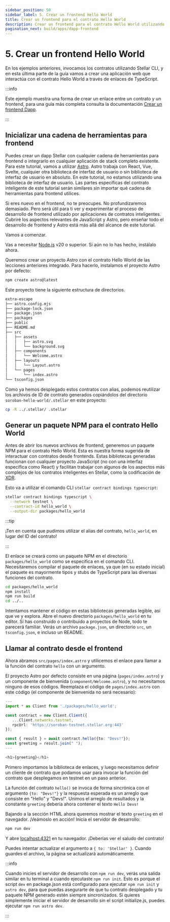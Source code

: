 ```yaml
---
sidebar_position: 50
sidebar_label: 5. Crear un frontend Hello World
title: Crear un frontend para el contrato Hello World
description: Crear un frontend para el contrato Hello World utilizando Stellar CLI para generar enlaces de TypeScript.
pagination_next: build/apps/dapp-frontend
---
```


# 5. Crear un frontend Hello World

En los ejemplos anteriores, invocamos los contratos utilizando Stellar CLI, y en esta última parte de la guía vamos a crear una aplicación web que interactúa con el contrato Hello World a través de enlaces de TypeScript.

:::info

Este ejemplo muestra una forma de crear un enlace entre un contrato y un frontend, para una guía más completa consulta la documentación [Crear un frontend Dapp](../../apps/dapp-frontend.mdx).

:::

## Inicializar una cadena de herramientas para frontend

Puedes crear un dapp Stellar con cualquier cadena de herramientas para frontend o integrarlo en cualquier aplicación de stack completo existente. Para este tutorial, vamos a utilizar [Astro](https://astro.build/). Astro trabaja con React, Vue, Svelte, cualquier otra biblioteca de interfaz de usuario o sin biblioteca de interfaz de usuario en absoluto. En este tutorial, no estamos utilizando una biblioteca de interfaz de usuario. Las partes específicas del contrato inteligente de este tutorial serán similares sin importar qué cadena de herramientas para frontend utilices.

Si eres nuevo en el frontend, no te preocupes. No profundizaremos demasiado. Pero será útil para ti ver y experimentar el proceso de desarrollo de frontend utilizado por aplicaciones de contratos inteligentes. Cubriré los aspectos relevantes de JavaScript y Astro, pero enseñar todo el desarrollo de frontend y Astro está más allá del alcance de este tutorial.

Vamos a comenzar.

Vas a necesitar [Node.js](https://nodejs.org/en/download/package-manager/) v20 o superior. Si aún no lo has hecho, instálalo ahora.

Queremos crear un proyecto Astro con el contrato Hello World de las lecciones anteriores integrado. Para hacerlo, instalamos el proyecto Astro por defecto:

```bash
npm create astro@latest
```

Este proyecto tiene la siguiente estructura de directorios.

```bash
extra-escape
├── astro.config.mjs
├── package-lock.json
├── package.json
├── packages
├── public
├── README.md
├── src
│   ├── assets
│   │   ├── astro.svg
│   │   └── background.svg
│   ├── components
│   │   └── Welcome.astro
│   ├── layouts
│   │   └── Layout.astro
│   └── pages
│       └── index.astro
└── tsconfig.json
```

Como ya hemos desplegado estos contratos con alias, podemos reutilizar los archivos de ID de contrato generados copiándolos del directorio `soroban-hello-world/.stellar` en este proyecto:

```sh
cp -R ../.stellar/ .stellar
```

## Generar un paquete NPM para el contrato Hello World

Antes de abrir los nuevos archivos de frontend, generemos un paquete NPM para el contrato Hello World. Esta es nuestra forma sugerida de interactuar con contratos desde frontends. Estas bibliotecas generadas funcionan con cualquier proyecto JavaScript (no con una interfaz específica como React) y facilitan trabajar con algunos de los aspectos más complejos de los contratos inteligentes en Stellar, como la codificación de [XDR](../../../learn/fundamentals/contract-development/types/fully-typed-contracts.mdx).

Esto va a utilizar el comando CLI `stellar contract bindings typescript`:

```bash
stellar contract bindings typescript \
  --network testnet \
  --contract-id hello_world \
  --output-dir packages/hello_world
```

:::tip

¡Ten en cuenta que pudimos utilizar el alias del contrato, `hello_world`, en lugar del ID del contrato!

:::

El enlace se creará como un paquete NPM en el directorio `packages/hello_world` como se especifica en el comando CLI. Necesitaremos compilar el paquete de enlaces, ya que (en su estado inicial) el paquete es mayormente tipos y stubs de TypeScript para las diversas funciones del contrato.

```bash
cd packages/hello_world
npm install
npm run build
cd ../..
```

Intentamos mantener el código en estas bibliotecas generadas legible, así que ve y explora. Abre el nuevo directorio `packages/hello_world` en tu editor. Si has construido o contribuido a proyectos de Node, todo te parecerá familiar. Verás un archivo `package.json`, un directorio `src`, un `tsconfig.json`, e incluso un README.

## Llamar al contrato desde el frontend

Ahora abramos `src/pages/index.astro` y utilicemos el enlace para llamar a la función del contrato `hello` con un argumento.

El proyecto Astro por defecto consiste en una página (`pages/index.astro`) y un componente de bienvenida (`component/Welcome.astro`), y no necesitamos ninguno de esos códigos. Reemplaza el código de `pages/index.astro` con este código (el componente de bienvenida no será necesario):

```ts title="src/pages/index.astro"
---
import * as Client from './packages/hello_world';

const contract = new Client.Client({
   ...Client.networks.testnet,
   rpcUrl: 'https://soroban-testnet.stellar.org:443'
});

const { result } = await contract.hello({to: "Devs!"});
const greeting = result.join(" ");
---

<h1>{greeting}</h1>
```

Primero importamos la biblioteca de enlaces, y luego necesitamos definir un cliente de contrato que podamos usar para invocar la función del contrato que desplegamos en testnet en un paso anterior.

La función del contrato `hello()` se invoca de forma sincrónica con el argumento `{to: "Devs!"}` y la respuesta esperada es un arreglo que consiste en "Hello" y "Devs!". Unimos el arreglo de resultados y la constante `greeting` debería ahora contener el texto `Hello Devs!`

Bajando a la sección HTML ahora queremos mostrar el texto `greeting` en el navegador. ¡Veámoslo en acción! Inicia el servidor de desarrollo:

```bash
npm run dev
```

Y abre [localhost:4321](http://localhost:4321) en tu navegador. ¡Deberías ver el saludo del contrato!

Puedes intentar actualizar el argumento a `{ to: 'Stellar' }`. Cuando guardes el archivo, la página se actualizará automáticamente.

:::info

Cuando inicies el servidor de desarrollo con `npm run dev`, verás una salida similar en tu terminal a cuando ejecutaste `npm run init`. Esto es porque el script `dev` en package.json está configurado para ejecutar `npm run init` y `astro dev`, para que puedas asegurarte de que tu contrato desplegado y tu paquete NPM generado estén siempre sincronizados. Si quieres simplemente iniciar el servidor de desarrollo sin el script initialize.js, puedes ejecutar `npm run astro dev`.

:::
